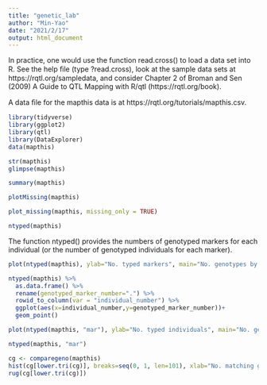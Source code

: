 ```yaml
---
title: "genetic_lab"
author: "Min-Yao"
date: "2021/2/17"
output: html_document
---
```


In practice, one would use the function read.cross() to load a data set into R. See the help
ﬁle (type ?read.cross), look at the sample data sets at https://rqtl.org/sampledata,
and consider Chapter 2 of Broman and Sen (2009) A Guide to QTL Mapping with R/qtl
(https://rqtl.org/book).

A data ﬁle for the mapthis data is at https://rqtl.org/tutorials/mapthis.csv.

```r
library(tidyverse)
library(ggplot2)
library(qtl)
library(DataExplorer)
data(mapthis)
```

```r
str(mapthis)
glimpse(mapthis)
```

```r
summary(mapthis)
```

```r
plotMissing(mapthis)
```

```r
plot_missing(mapthis, missing_only = TRUE)
```


```r
ntyped(mapthis)
```

The function ntyped() provides the numbers of genotyped markers for each individual (or
the number of genotyped individuals for each marker).

```r
plot(ntyped(mapthis), ylab="No. typed markers", main="No. genotypes by individual")
```

```r
ntyped(mapthis) %>% 
  as.data.frame() %>% 
  rename(genotyped_marker_number=".") %>% 
  rowid_to_column(var = "individual_number") %>% 
  ggplot(aes(x=individual_number,y=genotyped_marker_number))+
  geom_point()
```

```r
plot(ntyped(mapthis, "mar"), ylab="No. typed individuals", main="No. genotypes by marker")
```

```r
ntyped(mapthis, "mar")
```

```r
cg <- comparegeno(mapthis)
hist(cg[lower.tri(cg)], breaks=seq(0, 1, len=101), xlab="No. matching genotypes")
rug(cg[lower.tri(cg)])
```

